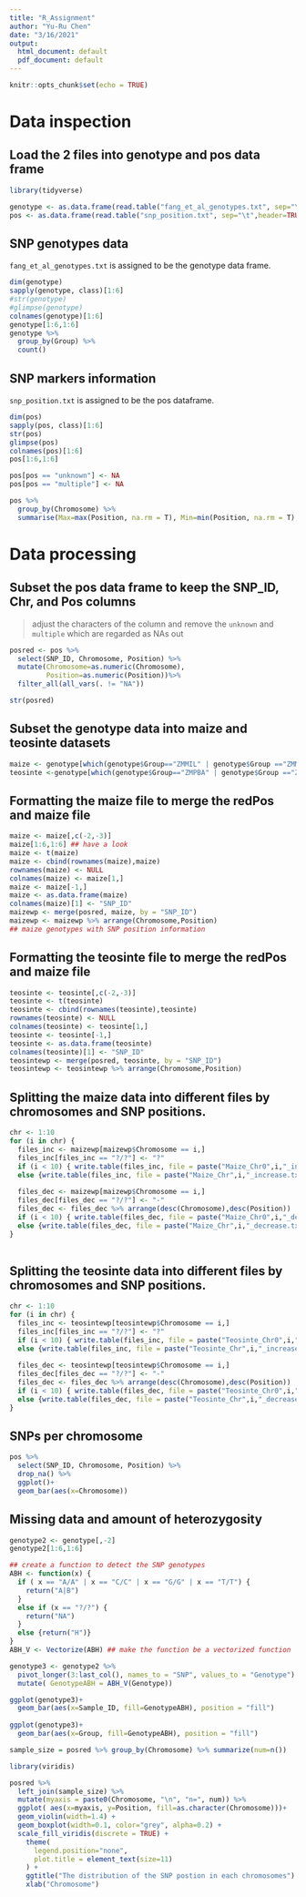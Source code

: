 ```yaml
---
title: "R_Assignment"
author: "Yu-Ru Chen"
date: "3/16/2021"
output:
  html_document: default
  pdf_document: default
---
```


```r
knitr::opts_chunk$set(echo = TRUE)
```

# Data inspection

## Load the 2 files into genotype and pos data frame

```r
library(tidyverse)

genotype <- as.data.frame(read.table("fang_et_al_genotypes.txt", sep="\t",header=TRUE))
pos <- as.data.frame(read.table("snp_position.txt", sep="\t",header=TRUE))

```

## SNP genotypes data
`fang_et_al_genotypes.txt` is assigned to be the genotype data frame.
```r
dim(genotype)
sapply(genotype, class)[1:6]
#str(genotype)
#glimpse(genotype)
colnames(genotype)[1:6]
genotype[1:6,1:6]
genotype %>% 
  group_by(Group) %>% 
  count()

```

## SNP markers information
`snp_position.txt` is assigned to be the pos dataframe.

```r
dim(pos)
sapply(pos, class)[1:6]
str(pos)
glimpse(pos)
colnames(pos)[1:6]
pos[1:6,1:6]

pos[pos == "unknown"] <- NA
pos[pos == "multiple"] <- NA

pos %>% 
  group_by(Chromosome) %>% 
  summarise(Max=max(Position, na.rm = T), Min=min(Position, na.rm = T),    Number=length(Position))

```


# Data processing

## Subset the pos data frame to keep the SNP_ID, Chr, and Pos columns
>adjust the characters of the column and remove the `unknown` and `multiple` which are regarded as NAs out

```r

posred <- pos %>% 
  select(SNP_ID, Chromosome, Position) %>% 
  mutate(Chromosome=as.numeric(Chromosome),
         Position=as.numeric(Position))%>%  
  filter_all(all_vars(. != "NA")) 

str(posred)

```

## Subset the genotype data into maize and teosinte datasets

```r

maize <- genotype[which(genotype$Group=="ZMMIL" | genotype$Group =="ZMMLR" | genotype$Group == "ZMMMR"),]
teosinte <-genotype[which(genotype$Group=="ZMPBA" | genotype$Group =="ZMPIL" | genotype$Group == "ZMPJA"),]

```

## Formatting the maize file to merge the redPos and maize file

```r

maize <- maize[,c(-2,-3)]
maize[1:6,1:6] ## have a look
maize <- t(maize)
maize <- cbind(rownames(maize),maize)
rownames(maize) <- NULL
colnames(maize) <- maize[1,]
maize <- maize[-1,]
maize <- as.data.frame(maize)
colnames(maize)[1] <- "SNP_ID" 
maizewp <- merge(posred, maize, by = "SNP_ID")
maizewp <- maizewp %>% arrange(Chromosome,Position) 
## maize genotypes with SNP position information

```

## Formatting the teosinte file to merge the redPos and maize file
```r

teosinte <- teosinte[,c(-2,-3)]
teosinte <- t(teosinte)
teosinte <- cbind(rownames(teosinte),teosinte)
rownames(teosinte) <- NULL
colnames(teosinte) <- teosinte[1,]
teosinte <- teosinte[-1,]
teosinte <- as.data.frame(teosinte)
colnames(teosinte)[1] <- "SNP_ID" 
teosintewp <- merge(posred, teosinte, by = "SNP_ID")
teosintewp <- teosintewp %>% arrange(Chromosome,Position)

```

## Splitting the maize data into different files by chromosomes and SNP positions. 

```r
chr <- 1:10
for (i in chr) {
  files_inc <- maizewp[maizewp$Chromosome == i,]
  files_inc[files_inc == "?/?"] <- "?"
  if (i < 10) { write.table(files_inc, file = paste("Maize_Chr0",i,"_increase.txt",sep=""),row.names = FALSE,sep = "\t",quote = FALSE) }
  else {write.table(files_inc, file = paste("Maize_Chr",i,"_increase.txt",sep=""),row.names = FALSE, sep = "\t",quote = FALSE)}
  
  files_dec <- maizewp[maizewp$Chromosome == i,]
  files_dec[files_dec == "?/?"] <- "-"
  files_dec <- files_dec %>% arrange(desc(Chromosome),desc(Position))
  if (i < 10) { write.table(files_dec, file = paste("Maize_Chr0",i,"_decrease.txt",sep=""),row.names = FALSE,sep = "\t",quote = FALSE) }
  else {write.table(files_dec, file = paste("Maize_Chr",i,"_decrease.txt",sep=""),row.names = FALSE, sep = "\t",quote = FALSE)}
}
  

```

## Splitting the teosinte data into different files by chromosomes and SNP positions.

```r

chr <- 1:10
for (i in chr) {
  files_inc <- teosintewp[teosintewp$Chromosome == i,]
  files_inc[files_inc == "?/?"] <- "?"
  if (i < 10) { write.table(files_inc, file = paste("Teosinte_Chr0",i,"_increase.txt",sep=""),row.names = FALSE,sep = "\t",quote = FALSE) }
  else {write.table(files_inc, file = paste("Teosinte_Chr",i,"_increase.txt",sep=""),row.names = FALSE, sep = "\t",quote = FALSE)}
  
  files_dec <- teosintewp[teosintewp$Chromosome == i,]
  files_dec[files_dec == "?/?"] <- "-"
  files_dec <- files_dec %>% arrange(desc(Chromosome),desc(Position))
  if (i < 10) { write.table(files_dec, file = paste("Teosinte_Chr0",i,"_decrease.txt",sep=""),row.names = FALSE,sep = "\t",quote = FALSE) }
  else {write.table(files_dec, file = paste("Teosinte_Chr",i,"_decrease.txt",sep=""),row.names = FALSE, sep = "\t",quote = FALSE)}
}

```

## SNPs per chromosome

```r

pos %>% 
  select(SNP_ID, Chromosome, Position) %>%
  drop_na() %>% 
  ggplot()+
  geom_bar(aes(x=Chromosome))

```

## Missing data and amount of heterozygosity

```r

genotype2 <- genotype[,-2]
genotype2[1:6,1:6]

## create a function to detect the SNP genotypes
ABH <- function(x) {
  if ( x == "A/A" | x == "C/C" | x == "G/G" | x == "T/T") {
    return("A|B")
  }
  else if (x == "?/?") {
    return("NA")
  }
  else {return("H")}
}
ABH_V <- Vectorize(ABH) ## make the function be a vectorized function 

genotype3 <- genotype2 %>% 
  pivot_longer(3:last_col(), names_to = "SNP", values_to = "Genotype") %>% 
  mutate( GenotypeABH = ABH_V(Genotype)) 

ggplot(genotype3)+
  geom_bar(aes(x=Sample_ID, fill=GenotypeABH), position = "fill")
  
ggplot(genotype3)+
  geom_bar(aes(x=Group, fill=GenotypeABH), position = "fill")

```



```r

sample_size = posred %>% group_by(Chromosome) %>% summarize(num=n())

library(viridis)  

posred %>%
  left_join(sample_size) %>%
  mutate(myaxis = paste0(Chromosome, "\n", "n=", num)) %>%
  ggplot( aes(x=myaxis, y=Position, fill=as.character(Chromosome)))+
  geom_violin(width=1.4) +
  geom_boxplot(width=0.1, color="grey", alpha=0.2) +
  scale_fill_viridis(discrete = TRUE) +
    theme(
      legend.position="none",
      plot.title = element_text(size=11)
    ) +
    ggtitle("The distribution of the SNP postion in each chromosomes") +
    xlab("Chromosome") 

```

